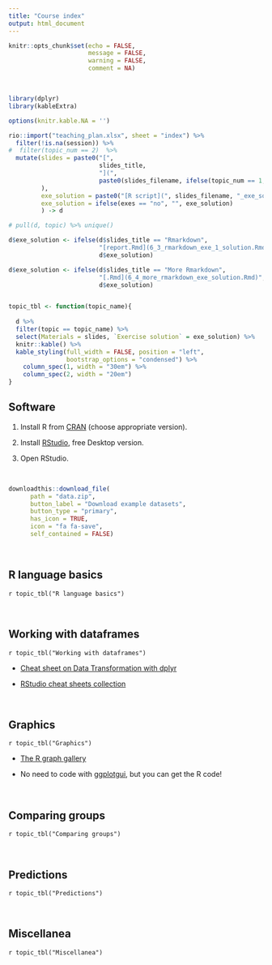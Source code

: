 ```yaml
---
title: "Course index"
output: html_document
---
```



```r
knitr::opts_chunk$set(echo = FALSE, 
                      message = FALSE, 
                      warning = FALSE,
                      comment = NA)

```

\


```r
library(dplyr)
library(kableExtra)

options(knitr.kable.NA = '')

rio::import("teaching_plan.xlsx", sheet = "index") %>% 
  filter(!is.na(session)) %>% 
#  filter(topic_num == 2)  %>% 
  mutate(slides = paste0("[", 
                         slides_title, 
                         "](",
                         paste0(slides_filename, ifelse(topic_num == 1, ".R", ".html")), ")"
         ),
         exe_solution = paste0("[R script](", slides_filename, "_exe_solution.R)"),
         exe_solution = ifelse(exes == "no", "", exe_solution)
         ) -> d

# pull(d, topic) %>% unique() 

d$exe_solution <- ifelse(d$slides_title == "Rmarkdown",
                         "[report.Rmd](6_3_rmarkdown_exe_1_solution.Rmd),  [slides.Rmd](6_3_rmarkdown_exe_2_solution.Rmd)",
                         d$exe_solution)

d$exe_solution <- ifelse(d$slides_title == "More Rmarkdown",
                         "[.Rmd](6_4_more_rmarkdown_exe_solution.Rmd)",
                         d$exe_solution)


topic_tbl <- function(topic_name){
  
  d %>% 
  filter(topic == topic_name) %>% 
  select(Materials = slides, `Exercise solution` = exe_solution) %>% 
  knitr::kable() %>% 
  kable_styling(full_width = FALSE, position = "left", 
                bootstrap_options = "condensed") %>% 
    column_spec(1, width = "30em") %>% 
    column_spec(2, width = "20em")
}

```


## Software

1. Install R from [CRAN](https://cran.r-project.org/) (choose appropriate version).

2. Install [RStudio](https://www.rstudio.com/products/rstudio/download/), free Desktop version.

3. Open RStudio.

\


```r
downloadthis::download_file(
      path = "data.zip",
      button_label = "Download example datasets",
      button_type = "primary",
      has_icon = TRUE,
      icon = "fa fa-save",
      self_contained = FALSE)
```

\

## R language basics
`r topic_tbl("R language basics")`

\

## Working with dataframes
`r topic_tbl("Working with dataframes")`

- [Cheat sheet on Data Transformation with dplyr](https://nyu-cdsc.github.io/learningr/assets/data-transformation.pdf)

- [RStudio cheat sheets collection](https://www.rstudio.com/resources/cheatsheets/)



\

## Graphics
`r topic_tbl("Graphics")`

- [The R graph gallery](https://r-graph-gallery.com/)

- No need to code with [ggplotgui](https://shiny.gmw.rug.nl/ggplotgui/), but you can get the R code!  

\

## Comparing groups
`r topic_tbl("Comparing groups")`

\

## Predictions
`r topic_tbl("Predictions")`

\

## Miscellanea
`r topic_tbl("Miscellanea")`


